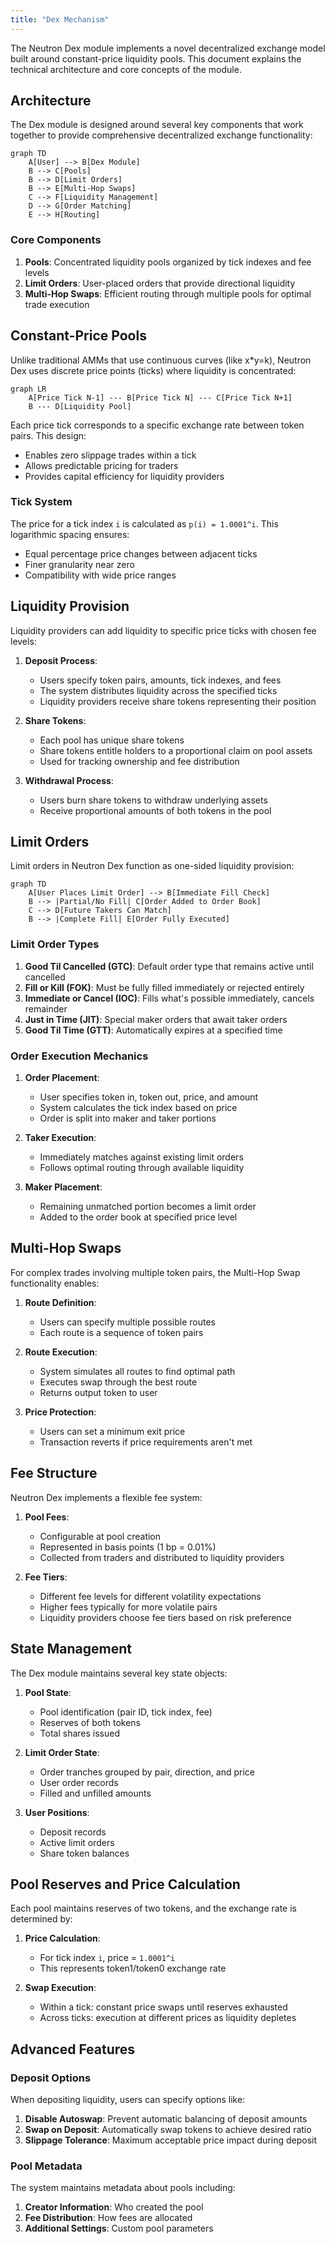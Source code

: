```yaml
---
title: "Dex Mechanism"
---
```


The Neutron Dex module implements a novel decentralized exchange model built around constant-price liquidity pools. This document explains the technical architecture and core concepts of the module.

## Architecture

The Dex module is designed around several key components that work together to provide comprehensive decentralized exchange functionality:

```mermaid
graph TD
    A[User] --> B[Dex Module]
    B --> C[Pools]
    B --> D[Limit Orders]
    B --> E[Multi-Hop Swaps]
    C --> F[Liquidity Management]
    D --> G[Order Matching]
    E --> H[Routing]
```

### Core Components

1. **Pools**: Concentrated liquidity pools organized by tick indexes and fee levels
2. **Limit Orders**: User-placed orders that provide directional liquidity
3. **Multi-Hop Swaps**: Efficient routing through multiple pools for optimal trade execution

## Constant-Price Pools

Unlike traditional AMMs that use continuous curves (like x*y=k), Neutron Dex uses discrete price points (ticks) where liquidity is concentrated:

```mermaid
graph LR
    A[Price Tick N-1] --- B[Price Tick N] --- C[Price Tick N+1]
    B --- D[Liquidity Pool]
```

Each price tick corresponds to a specific exchange rate between token pairs. This design:

- Enables zero slippage trades within a tick
- Allows predictable pricing for traders
- Provides capital efficiency for liquidity providers

### Tick System

The price for a tick index `i` is calculated as `p(i) = 1.0001^i`. This logarithmic spacing ensures:

- Equal percentage price changes between adjacent ticks
- Finer granularity near zero
- Compatibility with wide price ranges

## Liquidity Provision

Liquidity providers can add liquidity to specific price ticks with chosen fee levels:

1. **Deposit Process**:
   - Users specify token pairs, amounts, tick indexes, and fees
   - The system distributes liquidity across the specified ticks
   - Liquidity providers receive share tokens representing their position

2. **Share Tokens**:
   - Each pool has unique share tokens
   - Share tokens entitle holders to a proportional claim on pool assets
   - Used for tracking ownership and fee distribution

3. **Withdrawal Process**:
   - Users burn share tokens to withdraw underlying assets
   - Receive proportional amounts of both tokens in the pool

## Limit Orders

Limit orders in Neutron Dex function as one-sided liquidity provision:

```mermaid
graph TD
    A[User Places Limit Order] --> B[Immediate Fill Check]
    B --> |Partial/No Fill| C[Order Added to Order Book]
    C --> D[Future Takers Can Match]
    B --> |Complete Fill| E[Order Fully Executed]
```

### Limit Order Types

1. **Good Til Cancelled (GTC)**: Default order type that remains active until cancelled
2. **Fill or Kill (FOK)**: Must be fully filled immediately or rejected entirely
3. **Immediate or Cancel (IOC)**: Fills what's possible immediately, cancels remainder
4. **Just in Time (JIT)**: Special maker orders that await taker orders
5. **Good Til Time (GTT)**: Automatically expires at a specified time

### Order Execution Mechanics

1. **Order Placement**:
   - User specifies token in, token out, price, and amount
   - System calculates the tick index based on price
   - Order is split into maker and taker portions

2. **Taker Execution**:
   - Immediately matches against existing limit orders
   - Follows optimal routing through available liquidity

3. **Maker Placement**:
   - Remaining unmatched portion becomes a limit order
   - Added to the order book at specified price level

## Multi-Hop Swaps

For complex trades involving multiple token pairs, the Multi-Hop Swap functionality enables:

1. **Route Definition**:
   - Users can specify multiple possible routes
   - Each route is a sequence of token pairs

2. **Route Execution**:
   - System simulates all routes to find optimal path
   - Executes swap through the best route
   - Returns output token to user

3. **Price Protection**:
   - Users can set a minimum exit price
   - Transaction reverts if price requirements aren't met

## Fee Structure

Neutron Dex implements a flexible fee system:

1. **Pool Fees**:
   - Configurable at pool creation
   - Represented in basis points (1 bp = 0.01%)
   - Collected from traders and distributed to liquidity providers

2. **Fee Tiers**:
   - Different fee levels for different volatility expectations
   - Higher fees typically for more volatile pairs
   - Liquidity providers choose fee tiers based on risk preference

## State Management

The Dex module maintains several key state objects:

1. **Pool State**:
   - Pool identification (pair ID, tick index, fee)
   - Reserves of both tokens
   - Total shares issued

2. **Limit Order State**:
   - Order tranches grouped by pair, direction, and price
   - User order records
   - Filled and unfilled amounts

3. **User Positions**:
   - Deposit records
   - Active limit orders
   - Share token balances

## Pool Reserves and Price Calculation

Each pool maintains reserves of two tokens, and the exchange rate is determined by:

1. **Price Calculation**:
   - For tick index `i`, price = `1.0001^i`
   - This represents token1/token0 exchange rate

2. **Swap Execution**:
   - Within a tick: constant price swaps until reserves exhausted
   - Across ticks: execution at different prices as liquidity depletes

## Advanced Features

### Deposit Options

When depositing liquidity, users can specify options like:

1. **Disable Autoswap**: Prevent automatic balancing of deposit amounts
2. **Swap on Deposit**: Automatically swap tokens to achieve desired ratio
3. **Slippage Tolerance**: Maximum acceptable price impact during deposit

### Pool Metadata

The system maintains metadata about pools including:

1. **Creator Information**: Who created the pool
2. **Fee Distribution**: How fees are allocated
3. **Additional Settings**: Custom pool parameters 